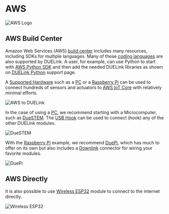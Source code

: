 
# AWS


![AWS Logo](pathname:///img/aws-logo.png)


## AWS Build Center

Amazon Web Services (AWS) [build center](https://builder.aws.com/build/tools) includes many resources, including SDKs for multiple languages. Many of these [coding languages](../language/intro) are also supported by DUELink. A user, for example, can use Python to start with [AWS Python SDK](https://aws.amazon.com/sdk-for-python/) and then add the needed DUELink libraries as shown on [DUELink Python](../language/python) support page.

A [Supported Hardware](../hw/intro) such as a [PC](../hw/pc-laptop) or a [Raspberry Pi](../hw/raspberry-pi) can be used to connect hundreds of sensors and actuators to [AWS IoT Core](https://aws.amazon.com/iot-core/) with relatively minimal efforts.

![AWS to DUELink](pathname:///img/aws-cloud.png)

In the case of using a [PC](../hw/pc-laptop), we recommend starting with a Microcomputer, such as [DueSTEM](../products/mcduestem-b). The [USB Hook](../products/adusbhook-a) can be used to connect (hook) any of the other DUELink modules. 

![DueSTEM](pathname:///img/catalog/mcduestem-b-1.png)

With the [Raspberry Pi](../hw/raspberry-pi) example, we recommend [DuePi](../products/adduepi-b), which has much to offer on its own but also includes a [Downlink](../interface/downlink) connector for wiring your favorite modules.

![DuePi](pathname:///img/duepi-daisylinked.png)

## AWS Directly

It is also possible to use [Wireless ESP32](../products/wlesp32-a) module to connect to the internet directly.

![Wireless ESP32](pathname:///img/products/wlesp32-a-1.png)

